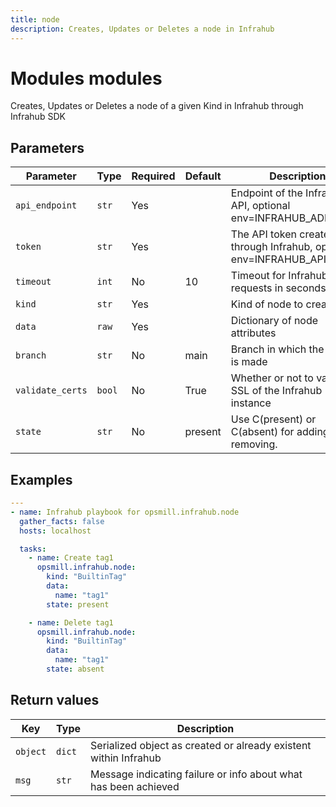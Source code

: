 ```yaml
---
title: node
description: Creates, Updates or Deletes a node in Infrahub
---
```


# Modules modules

Creates, Updates or Deletes a node of a given Kind in Infrahub through Infrahub SDK

## Parameters

| Parameter | Type | Required | Default | Description |
|-----------|------|----------|---------|-------------|
| `api_endpoint` | `str` | Yes |  | Endpoint of the Infrahub API, optional env=INFRAHUB_ADDRESS |
| `token` | `str` | Yes |  | The API token created through Infrahub, optional env=INFRAHUB_API_TOKEN |
| `timeout` | `int` | No | 10 | Timeout for Infrahub requests in seconds |
| `kind` | `str` | Yes |  | Kind of node to create |
| `data` | `raw` | Yes |  | Dictionary of node attributes |
| `branch` | `str` | No | main | Branch in which the request is made |
| `validate_certs` | `bool` | No | True | Whether or not to validate SSL of the Infrahub instance |
| `state` | `str` | No | present | Use C(present) or C(absent) for adding or removing. |

## Examples

```yaml
---
- name: Infrahub playbook for opsmill.infrahub.node
  gather_facts: false
  hosts: localhost

  tasks:
    - name: Create tag1
      opsmill.infrahub.node:
        kind: "BuiltinTag"
        data:
          name: "tag1"
        state: present

    - name: Delete tag1
      opsmill.infrahub.node:
        kind: "BuiltinTag"
        data:
          name: "tag1"
        state: absent
```

## Return values

| Key | Type | Description |
|-----|------|-------------|
| `object` | `dict` | Serialized object as created or already existent within Infrahub |
| `msg` | `str` | Message indicating failure or info about what has been achieved |
